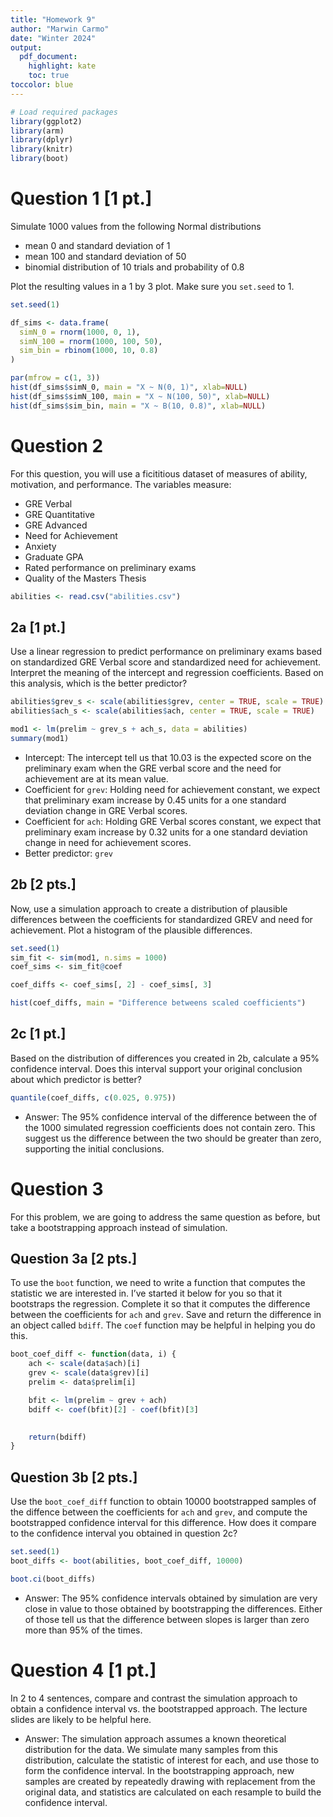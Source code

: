 ```yaml
---
title: "Homework 9"
author: "Marwin Carmo"
date: "Winter 2024"
output: 
  pdf_document:
    highlight: kate
    toc: true
toccolor: blue
---
```


```r
# Load required packages
library(ggplot2)
library(arm)
library(dplyr)
library(knitr)
library(boot)
```


# Question 1 [1 pt.]

Simulate 1000 values from the following Normal distributions

* mean 0 and standard deviation of 1
* mean 100 and standard deviation of 50
* binomial distribution of 10 trials and probability of 0.8

Plot the resulting values in a 1 by 3 plot. Make sure you `set.seed` to 1.

```r
set.seed(1)

df_sims <- data.frame(
  simN_0 = rnorm(1000, 0, 1),
  simN_100 = rnorm(1000, 100, 50),
  sim_bin = rbinom(1000, 10, 0.8)
)

par(mfrow = c(1, 3))
hist(df_sims$simN_0, main = "X ~ N(0, 1)", xlab=NULL)
hist(df_sims$simN_100, main = "X ~ N(100, 50)", xlab=NULL)
hist(df_sims$sim_bin, main = "X ~ B(10, 0.8)", xlab=NULL)
```


# Question 2

For this question, you will use a  ficititious dataset of measures of ability, motivation, and performance. The variables measure:

* GRE Verbal
* GRE Quantitative
* GRE Advanced
* Need for Achievement
* Anxiety
* Graduate GPA
* Rated performance on preliminary exams
* Quality of the Masters Thesis


```r
abilities <- read.csv("abilities.csv")
```

## 2a [1 pt.]

Use a linear regression to predict performance on preliminary exams based on standardized GRE Verbal score and standardized need for achievement. Interpret the meaning of the intercept and regression coefficients. Based on this analysis, which is the better predictor?

```r

abilities$grev_s <- scale(abilities$grev, center = TRUE, scale = TRUE)
abilities$ach_s <- scale(abilities$ach, center = TRUE, scale = TRUE)

mod1 <- lm(prelim ~ grev_s + ach_s, data = abilities)
summary(mod1)
```


* Intercept: The intercept tell us that 10.03 is the expected score on the preliminary exam when the GRE verbal score and the need for achievement are at its mean value.
* Coefficient for `grev`: Holding need for achievement constant, we expect that preliminary exam increase by 0.45  units for a one standard deviation change in GRE Verbal scores.
* Coefficient for `ach`: Holding GRE Verbal scores constant, we expect that preliminary exam increase by 0.32  units for a one standard deviation change in need for achievement scores.
* Better predictor: `grev`

## 2b [2 pts.]

Now, use a simulation approach to create a distribution of plausible differences between the coefficients for standardized GREV and need for achievement. Plot a histogram of the plausible differences.

```r
set.seed(1)
sim_fit <- sim(mod1, n.sims = 1000)
coef_sims <- sim_fit@coef

coef_diffs <- coef_sims[, 2] - coef_sims[, 3]

hist(coef_diffs, main = "Difference betweens scaled coefficients")
```


## 2c [1 pt.]

Based on the distribution of differences you created in 2b, calculate a 95% confidence interval. Does this interval support your original conclusion about which predictor is better?

```r
quantile(coef_diffs, c(0.025, 0.975))
```


* Answer: The 95% confidence interval of the difference between the of the 1000 simulated regression coefficients does not contain zero. This suggest us the difference between the two should be greater than zero, supporting the initial conclusions.

# Question 3

For this problem, we are going to address the same question as before, but take a bootstrapping approach instead of simulation.


## Question 3a [2 pts.]

To use the `boot` function, we need to write a function that computes the statistic we are interested in. I've started it below for you so that it bootstraps the regression. Complete it so that it computes the difference between the coefficients for `ach` and `grev`. Save and return the difference in an object called `bdiff`. The `coef` function may be helpful in helping you do this.

```r
boot_coef_diff <- function(data, i) {
    ach <- scale(data$ach)[i]
    grev <- scale(data$grev)[i]
    prelim <- data$prelim[i]

    bfit <- lm(prelim ~ grev + ach)
    bdiff <- coef(bfit)[2] - coef(bfit)[3]
    

    return(bdiff)
}
```

## Question 3b [2 pts.]

Use the `boot_coef_diff` function to obtain 10000 bootstrapped samples of the diffence between the coefficients for `ach` and `grev`, and compute the bootstrapped confidence interval for this difference. How does it compare to the confidence interval you obtained in question 2c?


```r
set.seed(1)
boot_diffs <- boot(abilities, boot_coef_diff, 10000)

boot.ci(boot_diffs)
```

* Answer: The 95% confidence intervals obtained by simulation are very close in value to those obtained by bootstrapping the differences. Either of those tell us that the difference between slopes is larger than zero more than 95% of the times.


# Question 4 [1 pt.]

In 2 to 4 sentences, compare and contrast the simulation approach to obtain a confidence interval vs. the bootstrapped approach. The lecture slides are likely to be helpful here. 

* Answer: The simulation approach assumes a known theoretical distribution for the data. We simulate many samples from this distribution, calculate the statistic of interest for each, and use those to form the confidence interval. In the bootstrapping approach, new samples are created by repeatedly drawing with replacement from the original data, and statistics are calculated on each resample to build the confidence interval.